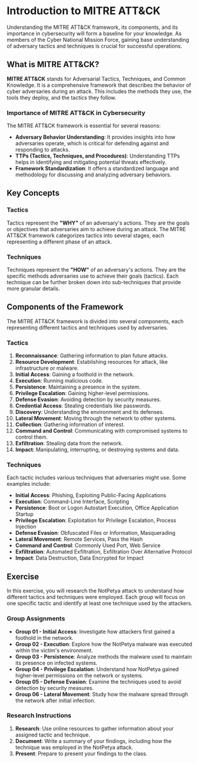 # Introduction to MITRE ATT&CK

Understanding the MITRE ATT&CK framework, its components, and its importance in cybersecurity will form a baseline for your knowledge. As members of the Cyber National Mission Force, gaining base understanding of adversary tactics and techniques is crucial for successful operations.

## What is MITRE ATT&CK?

**MITRE ATT&CK** stands for Adversarial Tactics, Techniques, and Common Knowledge. It is a comprehensive framework that describes the behavior of cyber adversaries during an attack. This includes the methods they use, the tools they deploy, and the tactics they follow.

### Importance of MITRE ATT&CK in Cybersecurity

The MITRE ATT&CK framework is essential for several reasons:

- **Adversary Behavior Understanding**: It provides insights into how adversaries operate, which is critical for defending against and responding to attacks.
- **TTPs (Tactics, Techniques, and Procedures)**: Understanding TTPs helps in identifying and mitigating potential threats effectively.
- **Framework Standardization**: It offers a standardized language and methodology for discussing and analyzing adversary behaviors.

## Key Concepts

### Tactics

Tactics represent the **"WHY"** of an adversary's actions. They are the goals or objectives that adversaries aim to achieve during an attack. The MITRE ATT&CK framework categorizes tactics into several stages, each representing a different phase of an attack.

### Techniques

Techniques represent the **"HOW"** of an adversary's actions. They are the specific methods adversaries use to achieve their goals (tactics). Each technique can be further broken down into sub-techniques that provide more granular details.

## Components of the Framework

The MITRE ATT&CK framework is divided into several components, each representing different tactics and techniques used by adversaries.

### Tactics

1. **Reconnaissance**: Gathering information to plan future attacks.
2. **Resource Development**: Establishing resources for attack, like infrastructure or malware.
3. **Initial Access**: Gaining a foothold in the network.
4. **Execution**: Running malicious code.
5. **Persistence**: Maintaining a presence in the system.
6. **Privilege Escalation**: Gaining higher-level permissions.
7. **Defense Evasion**: Avoiding detection by security measures.
8. **Credential Access**: Stealing credentials like passwords.
9. **Discovery**: Understanding the environment and its defenses.
10. **Lateral Movement**: Moving through the network to other systems.
11. **Collection**: Gathering information of interest.
12. **Command and Control**: Communicating with compromised systems to control them.
13. **Exfiltration**: Stealing data from the network.
14. **Impact**: Manipulating, interrupting, or destroying systems and data.

### Techniques

Each tactic includes various techniques that adversaries might use. Some examples include:

- **Initial Access**: Phishing, Exploiting Public-Facing Applications
- **Execution**: Command-Line Interface, Scripting
- **Persistence**: Boot or Logon Autostart Execution, Office Application Startup
- **Privilege Escalation**: Exploitation for Privilege Escalation, Process Injection
- **Defense Evasion**: Obfuscated Files or Information, Masquerading
- **Lateral Movement**: Remote Services, Pass the Hash
- **Command and Control**: Commonly Used Port, Web Service
- **Exfiltration**: Automated Exfiltration, Exfiltration Over Alternative Protocol
- **Impact**: Data Destruction, Data Encrypted for Impact

## Exercise

In this exercise, you will research the NotPetya attack to understand how different tactics and techniques were employed. Each group will focus on one specific tactic and identify at least one technique used by the attackers.

### Group Assignments

- **Group 01 - Initial Access**: Investigate how attackers first gained a foothold in the network.
- **Group 02 - Execution**: Explore how the NotPetya malware was executed within the victim's environment.
- **Group 03 - Persistence**: Analyze methods the malware used to maintain its presence on infected systems.
- **Group 04 - Privilege Escalation**: Understand how NotPetya gained higher-level permissions on the network or systems.
- **Group 05 - Defense Evasion**: Examine the techniques used to avoid detection by security measures.
- **Group 06 - Lateral Movement**: Study how the malware spread through the network after initial infection.

### Research Instructions

1. **Research**: Use online resources to gather information about your assigned tactic and technique.
2. **Document**: Write a summary of your findings, including how the technique was employed in the NotPetya attack.
3. **Present**: Prepare to present your findings to the class.
